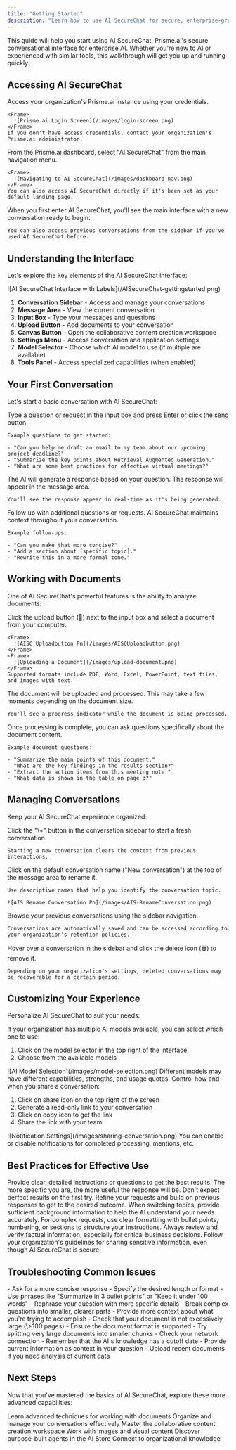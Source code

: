 ```yaml
---
title: "Getting Started"
description: "Learn how to use AI SecureChat for secure, enterprise-grade conversations with AI"
---
```


This guide will help you start using AI SecureChat, Prisme.ai's secure conversational interface for enterprise AI. Whether you're new to AI or experienced with similar tools, this walkthrough will get you up and running quickly.

## Accessing AI SecureChat

<Steps>
  <Step title="Log in to Prisme.ai">
    Access your organization's Prisme.ai instance using your credentials.

    <Frame>
      ![Prisme.ai Login Screen](/images/login-screen.png)
    </Frame>
    If you don't have access credentials, contact your organization's Prisme.ai administrator.
  </Step>
  <Step title="Navigate to AI SecureChat">
    From the Prisme.ai dashboard, select "AI SecureChat" from the main navigation menu.

    <Frame>
      ![Navigating to AI SecureChat](/images/dashboard-nav.png)
    </Frame>
    You can also access AI SecureChat directly if it's been set as your default landing page.
  </Step>
  <Step title="Start a new conversation">
    When you first enter AI SecureChat, you'll see the main interface with a new conversation ready to begin.

    You can also access previous conversations from the sidebar if you've used AI SecureChat before.
  </Step>
</Steps>

## Understanding the Interface

Let's explore the key elements of the AI SecureChat interface:

<Frame>
  ![AI SecureChat Interface with Labels](/AISecureChat-gettingstarted.png)
</Frame>

1. **Conversation Sidebar** - Access and manage your conversations
2. **Message Area** - View the current conversation
3. **Input Box** - Type your messages and questions
4. **Upload Button** - Add documents to your conversation
5. **Canvas Button** - Open the collaborative content creation workspace
6. **Settings Menu** - Access conversation and application settings
7. **Model Selector** - Choose which AI model to use (if multiple are available)
8. **Tools Panel** - Access specialized capabilities (when enabled)

## Your First Conversation

Let's start a basic conversation with AI SecureChat:

<Steps>
  <Step title="Ask a question">
    Type a question or request in the input box and press Enter or click the send button.

    Example questions to get started:

    - "Can you help me draft an email to my team about our upcoming project deadline?"
    - "Summarize the key points about Retrieval Augmented Generation."
    - "What are some best practices for effective virtual meetings?"
  </Step>
  <Step title="Review the response">
    The AI will generate a response based on your question. The response will appear in the message area.

    You'll see the response appear in real-time as it's being generated.
  </Step>
  <Step title="Continue the conversation">
    Follow up with additional questions or requests. AI SecureChat maintains context throughout your conversation.

    Example follow-ups:

    - "Can you make that more concise?"
    - "Add a section about [specific topic]."
    - "Rewrite this in a more formal tone."
  </Step>
</Steps>

## Working with Documents

One of AI SecureChat's powerful features is the ability to analyze documents:

<Steps>
  <Step title="Upload a document">
    Click the upload button (📎) next to the input box and select a document from your computer.

    <Frame>
      ![AISC Uploadbutton Pn](/images/AISCUploadbutton.png)
    </Frame>
    <Frame>
      ![Uploading a Document](/images/upload-document.png)
    </Frame>
    Supported formats include PDF, Word, Excel, PowerPoint, text files, and images with text.
  </Step>
  <Step title="Wait for processing">
    The document will be uploaded and processed. This may take a few moments depending on the document size.

    You'll see a progress indicator while the document is being processed.
  </Step>
  <Step title="Ask questions about the document">
    Once processing is complete, you can ask questions specifically about the document content.

    Example document questions:

    - "Summarize the main points of this document."
    - "What are the key findings in the results section?"
    - "Extract the action items from this meeting note."
    - "What data is shown in the table on page 3?"
  </Step>
</Steps>

## Managing Conversations

Keep your AI SecureChat experience organized:

<Steps>
  <Step title="Start a new conversation">
    Click the "\+" button in the conversation sidebar to start a fresh conversation.

    Starting a new conversation clears the context from previous interactions.
  </Step>
  <Step title="Name your conversation">
    Click on the default conversation name ("New conversation") at the top of the message area to rename it.

    Use descriptive names that help you identify the conversation topic.

    ![AIS Rename Conversation Pn](/images/AIS-RenameConversation.png)
  </Step>
  <Step title="Access conversation history">
    Browse your previous conversations using the sidebar navigation.

    Conversations are automatically saved and can be accessed according to your organization's retention policies.
  </Step>
  <Step title="Delete a conversation">
    Hover over a conversation in the sidebar and click the delete icon (🗑️) to remove it.

    Depending on your organization's settings, deleted conversations may be recoverable for a certain period.
  </Step>
</Steps>

## Customizing Your Experience

Personalize AI SecureChat to suit your needs:

<Accordion title="Model Selection">
  If your organization has multiple AI models available, you can select which one to use:

  1. Click on the model selector in the top right of the interface
  2. Choose from the available models

  <Frame>
    ![AI Model Selection](/images/model-selection.png)
  </Frame>
  Different models may have different capabilities, strengths, and usage quotas.
</Accordion>

<Accordion title="Share conversation">
  Control how and when you share a conversation:

  1. Click on share icon on the top right of the screen
  2. Generate a read-only link to your conversation
  3. Click on copy icon to get the link
  4. Share the link with your team

  <Frame>
    ![Notification Settings](/images/sharing-conversation.png)
  </Frame>
  You can enable or disable notifications for completed processing, mentions, etc.
</Accordion>

## Best Practices for Effective Use

<CardGroup cols="2">
  <Card title="Be Specific" icon="bullseye-arrow">
    Provide clear, detailed instructions or questions to get the best results. The more specific you are, the more useful the response will be.
  </Card>
  <Card title="Iterate" icon="arrows-rotate">
    Don't expect perfect results on the first try. Refine your requests and build on previous responses to get to the desired outcome.
  </Card>
  <Card title="Provide Context" icon="circle-info">
    When switching topics, provide sufficient background information to help the AI understand your needs accurately.
  </Card>
  <Card title="Use Formatting" icon="text-size">
    For complex requests, use clear formatting with bullet points, numbering, or sections to structure your instructions.
  </Card>
  <Card title="Verify Information" icon="check-double">
    Always review and verify factual information, especially for critical business decisions.
  </Card>
  <Card title="Respect Sensitive Data" icon="user-shield">
    Follow your organization's guidelines for sharing sensitive information, even though AI SecureChat is secure.
  </Card>
</CardGroup>

## Troubleshooting Common Issues

<AccordionGroup>
  <Accordion title="AI response is too long or detailed">
    - Ask for a more concise response
    - Specify the desired length or format
    - Use phrases like "Summarize in 3 bullet points" or "Keep it under 100 words"
  </Accordion>
  <Accordion title="AI response is not relevant to my question">
    - Rephrase your question with more specific details
    - Break complex questions into smaller, clearer parts
    - Provide more context about what you're trying to accomplish
  </Accordion>
  <Accordion title="Document processing is taking too long">
    - Check that your document is not excessively large (\>100 pages)
    - Ensure the document format is supported
    - Try splitting very large documents into smaller chunks
    - Check your network connection
  </Accordion>
  <Accordion title="AI keeps referencing outdated information">
    - Remember that the AI's knowledge has a cutoff date
    - Provide current information as context in your question
    - Upload recent documents if you need analysis of current data
  </Accordion>
</AccordionGroup>

## Next Steps

Now that you've mastered the basics of AI SecureChat, explore these more advanced capabilities:

<CardGroup cols="3">
  <Card title="Document Handling" icon="file-lines" href="document-handling">
    Learn advanced techniques for working with documents
  </Card>
  <Card title="Conversation Management" icon="messages" href="conversation-management">
    Organize and manage your conversations effectively
  </Card>
  <Card title="Canvas" icon="pen-to-square" href="canvas">
    Master the collaborative content creation workspace
  </Card>
  <Card title="Multimodal" icon="photo-film" href="multimodal">
    Work with images and visual content
  </Card>
  <Card title="Specialized Agents" icon="robot" href="/products/ai-store/overview">
    Discover purpose-built agents in the AI Store
  </Card>
  <Card title="Knowledge Bases" icon="book" href="/products/ai-knowledge/overview">
    Connect to organizational knowledge
  </Card>
</CardGroup>